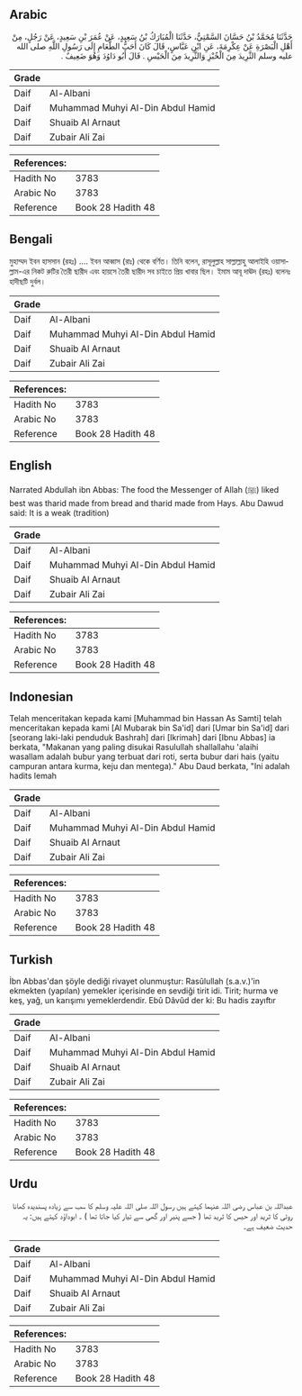 ## Arabic


<div dir="rtl" lang="ar" style={{fontSize:'larger',backgroundColor:'#f8f9fa',padding:20}}>
حَدَّثَنَا مُحَمَّدُ بْنُ حَسَّانَ السَّمْتِيُّ، حَدَّثَنَا الْمُبَارَكُ بْنُ سَعِيدٍ، عَنْ عُمَرَ بْنِ سَعِيدٍ، عَنْ رَجُلٍ، مِنْ أَهْلِ الْبَصْرَةِ عَنْ عِكْرِمَةَ، عَنِ ابْنِ عَبَّاسٍ، قَالَ كَانَ أَحَبُّ الطَّعَامِ إِلَى رَسُولِ اللَّهِ صلى الله عليه وسلم الثَّرِيدَ مِنَ الْخُبْزِ وَالثَّرِيدَ مِنَ الْحَيْسِ ‏.‏ قَالَ أَبُو دَاوُدَ وَهُوَ ضَعِيفٌ ‏.‏
</div>
<div style={{backgroundColor:'#f8f9fa',padding:20, marginBottom: 10}}><table> <thead> <tr> <th>Grade</th> <th></th> </tr> </thead> <tbody> <tr><td>Daif</td><td>Al-Albani</td></tr><tr><td>Daif</td><td>Muhammad Muhyi Al-Din Abdul Hamid</td></tr><tr><td>Daif</td><td>Shuaib Al Arnaut</td></tr><tr><td>Daif</td><td>Zubair Ali Zai</td></tr></tbody></table><table> <thead> <tr> <th>References:</th> <th></th> </tr> </thead> <tbody><tr><td>Hadith No</td><td>3783</td></tr><tr><td>Arabic No</td><td>3783</td></tr><tr><td>Reference</td><td>Book 28 Hadith 48</td></tr></tbody></table></div>

## Bengali


<div dir="ltr" lang="bn" style={{fontSize:'larger',backgroundColor:'#f8f9fa',padding:20}}>
মুহাম্মদ ইবন হাসসান (রহঃ) .... ইবন আব্বাস (রাঃ) থেকে বর্ণিত। তিনি বলেন, রাসূলুল্লাহ সাল্লাল্লাহু আলাইহি ওয়াসাল্লাম-এর নিকট রুটির তৈরী ছারীদ এবং হায়সে তৈরী ছারীদ সব চাইতে প্রিয় খাবার ছিল। ইমাম আবূ দাঊদ (রহঃ) বলেনঃ হাদীছটি দুর্বল।
</div>
<div style={{backgroundColor:'#f8f9fa',padding:20, marginBottom: 10}}><table> <thead> <tr> <th>Grade</th> <th></th> </tr> </thead> <tbody> <tr><td>Daif</td><td>Al-Albani</td></tr><tr><td>Daif</td><td>Muhammad Muhyi Al-Din Abdul Hamid</td></tr><tr><td>Daif</td><td>Shuaib Al Arnaut</td></tr><tr><td>Daif</td><td>Zubair Ali Zai</td></tr></tbody></table><table> <thead> <tr> <th>References:</th> <th></th> </tr> </thead> <tbody><tr><td>Hadith No</td><td>3783</td></tr><tr><td>Arabic No</td><td>3783</td></tr><tr><td>Reference</td><td>Book 28 Hadith 48</td></tr></tbody></table></div>

## English


<div dir="ltr" lang="en" style={{fontSize:'larger',backgroundColor:'#f8f9fa',padding:20}}>
Narrated Abdullah ibn Abbas: The food the Messenger of Allah (ﷺ) liked best was tharid made from bread and tharid made from Hays. Abu Dawud said: It is a weak (tradition)
</div>
<div style={{backgroundColor:'#f8f9fa',padding:20, marginBottom: 10}}><table> <thead> <tr> <th>Grade</th> <th></th> </tr> </thead> <tbody> <tr><td>Daif</td><td>Al-Albani</td></tr><tr><td>Daif</td><td>Muhammad Muhyi Al-Din Abdul Hamid</td></tr><tr><td>Daif</td><td>Shuaib Al Arnaut</td></tr><tr><td>Daif</td><td>Zubair Ali Zai</td></tr></tbody></table><table> <thead> <tr> <th>References:</th> <th></th> </tr> </thead> <tbody><tr><td>Hadith No</td><td>3783</td></tr><tr><td>Arabic No</td><td>3783</td></tr><tr><td>Reference</td><td>Book 28 Hadith 48</td></tr></tbody></table></div>

## Indonesian


<div dir="ltr" lang="id" style={{fontSize:'larger',backgroundColor:'#f8f9fa',padding:20}}>
Telah menceritakan kepada kami [Muhammad bin Hassan As Samti] telah menceritakan kepada kami [Al Mubarak bin Sa'id] dari [Umar bin Sa'id] dari [seorang laki-laki penduduk Bashrah] dari [Ikrimah] dari [Ibnu Abbas] ia berkata, "Makanan yang paling disukai Rasulullah shallallahu 'alaihi wasallam adalah bubur yang terbuat dari roti, serta bubur dari hais (yaitu campuran antara kurma, keju dan mentega)." Abu Daud berkata, "Ini adalah hadits lemah
</div>
<div style={{backgroundColor:'#f8f9fa',padding:20, marginBottom: 10}}><table> <thead> <tr> <th>Grade</th> <th></th> </tr> </thead> <tbody> <tr><td>Daif</td><td>Al-Albani</td></tr><tr><td>Daif</td><td>Muhammad Muhyi Al-Din Abdul Hamid</td></tr><tr><td>Daif</td><td>Shuaib Al Arnaut</td></tr><tr><td>Daif</td><td>Zubair Ali Zai</td></tr></tbody></table><table> <thead> <tr> <th>References:</th> <th></th> </tr> </thead> <tbody><tr><td>Hadith No</td><td>3783</td></tr><tr><td>Arabic No</td><td>3783</td></tr><tr><td>Reference</td><td>Book 28 Hadith 48</td></tr></tbody></table></div>

## Turkish


<div dir="ltr" lang="tr" style={{fontSize:'larger',backgroundColor:'#f8f9fa',padding:20}}>
İbn Abbas'dan şöyle dediği rivayet olunmuştur: Rasûlullah (s.a.v.)'in ekmekten (yapılan) yemekler içerisinde en sevdiği tirit idi. Tirit; hurma ve keş, yağ, un karışımı yemeklerdendir. Ebû Dâvûd der ki: Bu hadis zayıftır
</div>
<div style={{backgroundColor:'#f8f9fa',padding:20, marginBottom: 10}}><table> <thead> <tr> <th>Grade</th> <th></th> </tr> </thead> <tbody> <tr><td>Daif</td><td>Al-Albani</td></tr><tr><td>Daif</td><td>Muhammad Muhyi Al-Din Abdul Hamid</td></tr><tr><td>Daif</td><td>Shuaib Al Arnaut</td></tr><tr><td>Daif</td><td>Zubair Ali Zai</td></tr></tbody></table><table> <thead> <tr> <th>References:</th> <th></th> </tr> </thead> <tbody><tr><td>Hadith No</td><td>3783</td></tr><tr><td>Arabic No</td><td>3783</td></tr><tr><td>Reference</td><td>Book 28 Hadith 48</td></tr></tbody></table></div>

## Urdu


<div dir="rtl" lang="ur" style={{fontSize:'larger',backgroundColor:'#f8f9fa',padding:20}}>
عبداللہ بن عباس رضی اللہ عنہما کہتے ہیں رسول اللہ صلی اللہ علیہ وسلم کا سب سے زیادہ پسندیدہ کھانا روٹی کا ثرید اور حیس کا ثرید تھا ( جسے پنیر اور گھی سے تیار کیا جاتا تھا ) ۔ ابوداؤد کہتے ہیں: یہ حدیث ضعیف ہے۔
</div>
<div style={{backgroundColor:'#f8f9fa',padding:20, marginBottom: 10}}><table> <thead> <tr> <th>Grade</th> <th></th> </tr> </thead> <tbody> <tr><td>Daif</td><td>Al-Albani</td></tr><tr><td>Daif</td><td>Muhammad Muhyi Al-Din Abdul Hamid</td></tr><tr><td>Daif</td><td>Shuaib Al Arnaut</td></tr><tr><td>Daif</td><td>Zubair Ali Zai</td></tr></tbody></table><table> <thead> <tr> <th>References:</th> <th></th> </tr> </thead> <tbody><tr><td>Hadith No</td><td>3783</td></tr><tr><td>Arabic No</td><td>3783</td></tr><tr><td>Reference</td><td>Book 28 Hadith 48</td></tr></tbody></table></div>